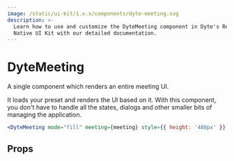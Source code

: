 ```yaml
---
image: /static/ui-kit/1.x.x/components/dyte-meeting.svg
description: >-
  Learn how to use and customize the DyteMeeting component in Dyte's React
  Native UI Kit with our detailed documentation.
---
```


# DyteMeeting

A single component which renders an entire meeting UI.

It loads your preset and renders the UI based on it. With this component, you
don't have to handle all the states, dialogs and other smaller bits of managing
the application.

```jsx
<DyteMeeting mode="fill" meeting={meeting} style={{ height: '480px' }} />
```

## Props

<PropsTable of="dyte-meeting" />

<head>
  <title>React Native UI Kit DyteMeeting</title>
</head>
